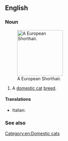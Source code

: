 ==English==

===Noun===
{{en-noun|head=[[exotic|Exotic]] [[shorthair|Shorthair]]}}
[[File:Loonah-of-nosgoth-age1year.jpg|thumb|right|150px|A European Shorthair.]]
# A [[domestic cat]] [[breed]].

====Translations====
{{checktrans-top}}
* Italian: {{t-check|it|gatto Exotic Shorthair}}
{{trans-mid}}
{{trans-bottom}}

===See also===
{{wikipedia|Exotic Shorthair}}
{{commonscat|Exotic shorthair}}

[[Category:en:Domestic cats]]